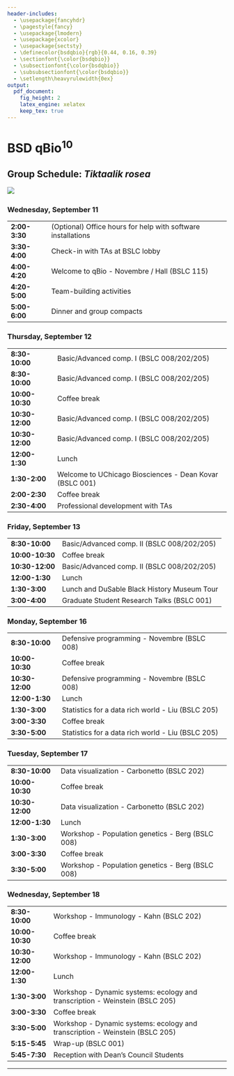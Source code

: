 ```yaml
---
header-includes:
  - \usepackage{fancyhdr}
  - \pagestyle{fancy}
  - \usepackage{lmodern}
  - \usepackage{xcolor}
  - \usepackage{sectsty}
  - \definecolor{bsdqbio}{rgb}{0.44, 0.16, 0.39}
  - \sectionfont{\color{bsdqbio}}
  - \subsectionfont{\color{bsdqbio}}
  - \subsubsectionfont{\color{bsdqbio}}
  - \setlength\heavyrulewidth{0ex}
output:
  pdf_document:
    fig_height: 2
    latex_engine: xelatex
    keep_tex: true
---
```

# BSD qBio$^{10}$ 

## Group Schedule: *Tiktaalik rosea*
 ![](https://github.com/StefanoAllesina/BSD-QBio5/raw/master/logo_group/Tiktaalik_roseae.png)     

### Wednesday, September 11 

------------------    -------------------------------------------------------------------------------
**2:00-3:30**         (Optional) Office hours for help with software installations                   
**3:30-4:00**         Check-in with TAs at BSLC lobby                                                
**4:00-4:20**         Welcome to qBio - Novembre / Hall (BSLC 115)                                   
**4:20-5:00**         Team-building activities                                                       
**5:00-6:00**         Dinner and group compacts                                                      
------------------    -------------------------------------------------------------------------------

### Thursday, September 12 

------------------    -------------------------------------------------------------------------------
**8:30-10:00**        Basic/Advanced comp. I (BSLC 008/202/205)                                      
**8:30-10:00**        Basic/Advanced comp. I (BSLC 008/202/205)                                      
**10:00-10:30**       Coffee break                                                                   
**10:30-12:00**       Basic/Advanced comp. I (BSLC 008/202/205)                                      
**10:30-12:00**       Basic/Advanced comp. I (BSLC 008/202/205)                                      
**12:00-1:30**        Lunch                                                                          
**1:30-2:00**         Welcome to UChicago Biosciences - Dean Kovar (BSLC 001)                        
**2:00-2:30**         Coffee break                                                                   
**2:30-4:00**         Professional development with TAs                                              
------------------    -------------------------------------------------------------------------------

### Friday, September 13 

------------------    -------------------------------------------------------------------------------
**8:30-10:00**        Basic/Advanced comp. II (BSLC 008/202/205)                                     
**10:00-10:30**       Coffee break                                                                   
**10:30-12:00**       Basic/Advanced comp. II (BSLC 008/202/205)                                     
**12:00-1:30**        Lunch                                                                          
**1:30-3:00**          Lunch and DuSable Black History Museum Tour                                   
**3:00-4:00**         Graduate Student Research Talks (BSLC 001)                                     
------------------    -------------------------------------------------------------------------------

### Monday, September 16 

------------------    -------------------------------------------------------------------------------
**8:30-10:00**        Defensive programming - Novembre (BSLC 008)                                    
**10:00-10:30**       Coffee break                                                                   
**10:30-12:00**       Defensive programming - Novembre (BSLC 008)                                    
**12:00-1:30**        Lunch                                                                          
**1:30-3:00**         Statistics for a data rich world - Liu (BSLC 205)                              
**3:00-3:30**         Coffee break                                                                   
**3:30-5:00**         Statistics for a data rich world - Liu (BSLC 205)                              
------------------    -------------------------------------------------------------------------------

### Tuesday, September 17 

------------------    -------------------------------------------------------------------------------
**8:30-10:00**        Data visualization - Carbonetto (BSLC 202)                                     
**10:00-10:30**       Coffee break                                                                   
**10:30-12:00**       Data visualization - Carbonetto (BSLC 202)                                     
**12:00-1:30**        Lunch                                                                          
**1:30-3:00**         Workshop - Population genetics - Berg (BSLC 008)                               
**3:00-3:30**         Coffee break                                                                   
**3:30-5:00**         Workshop - Population genetics - Berg (BSLC 008)                               
------------------    -------------------------------------------------------------------------------

### Wednesday, September 18 

------------------    -------------------------------------------------------------------------------
**8:30-10:00**        Workshop - Immunology - Kahn (BSLC 202)                                        
**10:00-10:30**       Coffee break                                                                   
**10:30-12:00**       Workshop - Immunology - Kahn (BSLC 202)                                        
**12:00-1:30**        Lunch                                                                          
**1:30-3:00**         Workshop - Dynamic systems: ecology and transcription  - Weinstein (BSLC 205)  
**3:00-3:30**         Coffee break                                                                   
**3:30-5:00**         Workshop - Dynamic systems: ecology and transcription  - Weinstein (BSLC 205)  
**5:15-5:45**         Wrap-up (BSLC 001)                                                             
**5:45-7:30**         Reception with Dean's Council Students                                         
------------------    -------------------------------------------------------------------------------



-------

